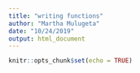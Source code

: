 ```yaml
---
title: "writing functions"
author: "Martha Mulugeta"
date: "10/24/2019"
output: html_document
---
```


```r
knitr::opts_chunk$set(echo = TRUE)
```
